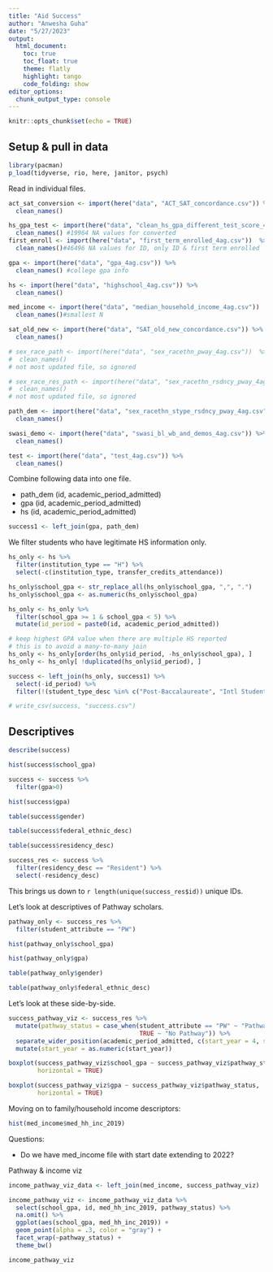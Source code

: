 ```yaml
---
title: "Aid Success"
author: "Anwesha Guha"
date: "5/27/2023"
output: 
  html_document:
    toc: true
    toc_float: true
    theme: flatly
    highlight: tango
    code_folding: show
editor_options: 
  chunk_output_type: console
---
```


```r
knitr::opts_chunk$set(echo = TRUE)
```

## Setup & pull in data

```r
library(pacman)
p_load(tidyverse, rio, here, janitor, psych)
```

Read in individual files.
```r
act_sat_conversion <- import(here("data", "ACT_SAT_concordance.csv")) %>% 
  clean_names()

hs_gpa_test <- import(here("data", "clean_hs_gpa_different_test_score_4ag.csv")) %>% 
  clean_names() #19964 NA values for converted
first_enroll <- import(here("data", "first_term_enrolled_4ag.csv"))  %>% 
  clean_names()#46496 NA values for ID, only ID & first term enrolled

gpa <- import(here("data", "gpa_4ag.csv")) %>% 
  clean_names() #college gpa info

hs <- import(here("data", "highschool_4ag.csv")) %>% 
  clean_names()

med_income <- import(here("data", "median_household_income_4ag.csv"))  %>% 
  clean_names()#smallest N

sat_old_new <- import(here("data", "SAT_old_new_concordance.csv")) %>% 
  clean_names()

# sex_race_path <- import(here("data", "sex_racethn_pway_4ag.csv"))  %>% 
#  clean_names()
# not most updated file, so ignored

# sex_race_res_path <- import(here("data", "sex_racethn_rsdncy_pway_4ag.csv")) %>% 
#  clean_names()
# not most updated file, so ignored

path_dem <- import(here("data", "sex_racethn_stype_rsdncy_pway_4ag.csv")) %>% 
  clean_names()

swasi_demo <- import(here("data", "swasi_bl_wb_and_demos_4ag.csv")) %>% 
  clean_names()

test <- import(here("data", "test_4ag.csv")) %>% 
  clean_names()
```

Combine following data into one file.

* path_dem (id, academic_period_admitted)
* gpa (id, academic_period_admitted)
* hs (id, academic_period_admitted)

```r
success1 <- left_join(gpa, path_dem)
```

We filter students who have legitimate HS information only. 

```r
hs_only <- hs %>% 
  filter(institution_type == "H") %>% 
  select(-c(institution_type, transfer_credits_attendance))

hs_only$school_gpa <- str_replace_all(hs_only$school_gpa, ",", ".")
hs_only$school_gpa <- as.numeric(hs_only$school_gpa)

hs_only <- hs_only %>% 
  filter(school_gpa >= 1 & school_gpa < 5) %>% 
  mutate(id_period = paste0(id, academic_period_admitted)) 

# keep highest GPA value when there are multiple HS reported 
# this is to avoid a many-to-many join
hs_only <- hs_only[order(hs_only$id_period, -hs_only$school_gpa), ]
hs_only <- hs_only[ !duplicated(hs_only$id_period), ]
```

```r
success <- left_join(hs_only, success1) %>% 
  select(-id_period) %>% 
  filter(!(student_type_desc %in% c("Post-Baccalaureate", "Intl Student Exchange")))

# write_csv(success, "success.csv")
```

## Descriptives

```r
describe(success)
```

```r
hist(success$school_gpa)
```


```r
success <- success %>% 
  filter(gpa>0)

hist(success$gpa)
```


```r
table(success$gender)
```

```r
table(success$federal_ethnic_desc)
```

```r
table(success$residency_desc)

success_res <- success %>% 
  filter(residency_desc == "Resident") %>% 
  select(-residency_desc) 
```

This brings us down to `r length(unique(success_res$id))` unique IDs. 

Let's look at descriptives of Pathway scholars.

```r
pathway_only <- success_res %>% 
  filter(student_attribute == "PW")
```

```r
hist(pathway_only$school_gpa)
```

```r
hist(pathway_only$gpa)
```


```r
table(pathway_only$gender)
```

```r
table(pathway_only$federal_ethnic_desc)
```

Let's look at these side-by-side.

```r
success_pathway_viz <- success_res %>% 
  mutate(pathway_status = case_when(student_attribute == "PW" ~ "Pathway",
                                    TRUE ~ "No Pathway")) %>% 
  separate_wider_position(academic_period_admitted, c(start_year = 4, start_term = 2)) %>% 
  mutate(start_year = as.numeric(start_year))
```


```r
boxplot(success_pathway_viz$school_gpa ~ success_pathway_viz$pathway_status,
        horizontal = TRUE)
```

```r
boxplot(success_pathway_viz$gpa ~ success_pathway_viz$pathway_status,
        horizontal = TRUE)
```

Moving on to family/household income descriptors:

```r
hist(med_income$med_hh_inc_2019)
```

Questions: 

* Do we have med_income file with start date extending to 2022?

Pathway & income viz

```r
income_pathway_viz_data <- left_join(med_income, success_pathway_viz)
```

```r
income_pathway_viz <- income_pathway_viz_data %>% 
  select(school_gpa, id, med_hh_inc_2019, pathway_status) %>% 
  na.omit() %>% 
  ggplot(aes(school_gpa, med_hh_inc_2019)) +
  geom_point(alpha = .3, color = "gray") +
  facet_wrap(~pathway_status) +
  theme_bw()

income_pathway_viz
```

